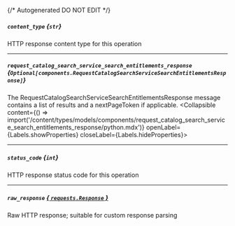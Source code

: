 {/* Autogenerated DO NOT EDIT  */}

##### `content_type` *{`str`}*
HTTP response content type for this operation

---
##### `request_catalog_search_service_search_entitlements_response` *{`Optional[components.RequestCatalogSearchServiceSearchEntitlementsResponse]`}*
The RequestCatalogSearchServiceSearchEntitlementsResponse message contains a list of results and a nextPageToken if applicable.
<Collapsible content={() => import('/content/types/models/components/request_catalog_search_service_search_entitlements_response/python.mdx')} openLabel={Labels.showProperties} closeLabel={Labels.hideProperties}>
</Collapsible>

---
##### `status_code` *{`int`}*
HTTP response status code for this operation

---
##### `raw_response` [*{ `requests.Response` }*](https://requests.readthedocs.io/en/latest/api/#requests.Response)
Raw HTTP response; suitable for custom response parsing


